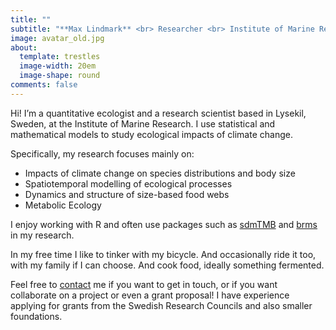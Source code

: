 ```yaml
---
title: ""
subtitle: "**Max Lindmark** <br> Researcher <br> Institute of Marine Research <br> Swedish University of Agricultural Sciences (SLU)"
image: avatar_old.jpg
about:
  template: trestles
  image-width: 20em
  image-shape: round
comments: false
---
```


::: {.g-col-8}

Hi! I'm a quantitative ecologist and a research scientist based in Lysekil, Sweden, at the Institute of Marine Research. I use statistical and mathematical models to study ecological impacts of climate change. 

Specifically, my research focuses mainly on:

- Impacts of climate change on species distributions and body size
- Spatiotemporal modelling of ecological processes
- Dynamics and structure of size-based food webs
- Metabolic Ecology

I enjoy working with R and often use packages such as [sdmTMB](https://pbs-assess.github.io/sdmTMB/index.html) and [brms](https://paul-buerkner.github.io/brms/) in my research.

In my free time I like to tinker with my bicycle. And occasionally ride it too, with my family if I can choose. And cook food, ideally something fermented.

Feel free to [contact](contact) me if you want to get in touch, or if you want collaborate on a project or even a grant proposal! I have experience applying for grants from the Swedish Research Councils and also smaller foundations.
:::
